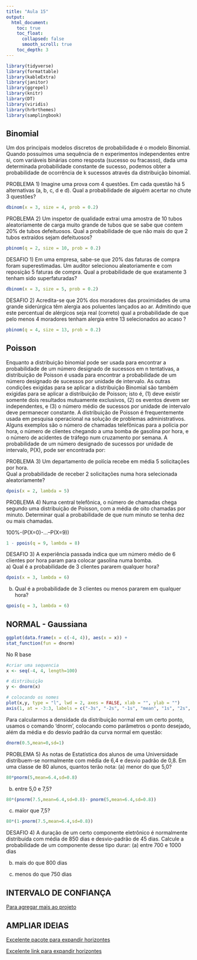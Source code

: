 ```yaml
---
title: "Aula 15"
output:
  html_document:
    toc: true
    toc_float: 
      collapsed: false
      smooth_scroll: true
    toc_depth: 3
---
```


```r
library(tidyverse)
library(formattable)
library(kableExtra)
library(janitor)
library(ggrepel)
library(knitr)
library(DT)
library(viridis)
library(hrbrthemes)
library(samplingbook)

```

## Binomial


Um dos principais modelos discretos de probabilidade é o modelo Binomial. Quando possuímos uma sequência de n experimentos independentes entre si, com variáveis binárias como resposta (sucesso ou fracasso), dada uma determinada probabilidade constante de sucesso, podemos obter a probabilidade de ocorrência de k sucessos através da distribuição binomial.

\begin{equation}
 P ( X = k) =\frac{n!}{ k! (n-k) !}p^k (1-p)^{n-k}  
\end{equation}
 

PROBLEMA 1) Imagine uma prova com 4 questões. Em cada questão há 5 alternativas (a, b, c, d e d). Qual a probabilidade de alguém acertar no chute 3 questões?


```r

dbinom(x = 3, size = 4, prob = 0.2)
```




PROBLEMA 2) Um inspetor de qualidade extrai uma amostra de 10 tubos aleatoriamente de carga muito grande de tubos que se sabe que contem 20% de tubos defeituosos. Qual a probabilidade de que não mais do que 2 tubos extraídos sejam defeituosos?

\begin{equation}
P ( X = 0) + P ( X = 1) + P ( X = 2) 
\end{equation}



```r

pbinom(q = 2, size = 10, prob = 0.2)
```



DESAFIO 1) Em uma empresa, sabe-se que 20% das faturas de compra foram superestimadas. Um auditor selecionou aleatoriamente e com reposição 5 faturas de compra. Qual a probabilidade de que exatamente 3 tenham sido superfaturadas?


```r

dbinom(x = 3, size = 5, prob = 0.2)
```



DESAFIO 2) Acredita-se que 20% dos moradores das proximidades de uma grande siderúrgica têm alergia aos poluentes lançados ao ar. Admitindo que este percentual de alérgicos seja real (correto) qual a probabilidade de que pelo menos 4 moradores tenham alergia entre 13 selecionados ao acaso ?

```r

pbinom(q = 4, size = 13, prob = 0.2)
```




## Poisson

Enquanto a distribuição binomial pode ser usada para encontrar a probabilidade de um número designado de sucessos em n tentativas, a distribuição de Poisson é usada para encontrar a probabilidade de um número designado de sucessos por unidade de intervalo. 
As outras condições exigidas para se aplicar a distribuição Binomial são também exigidas para se aplicar a distribuição de Poisson; isto é, 
(1) deve existir somente dois resultados mutuamente exclusivos,
 (2) os eventos devem ser independentes, e 
(3) o número médio de sucessos por unidade de intervalo deve permanecer constante. 
A distribuição de Poisson é frequentemente usada em pesquisa operacional na solução de problemas administrativos. Alguns exemplos são o número de chamadas telefônicas para a polícia por hora, o número de clientes chegando a uma bomba de gasolina por hora, e o número de acidentes de tráfego num cruzamento por semana. 
A probabilidade de um número designado de sucessos por unidade de intervalo, P(X), pode ser encontrada por:

 \begin{equation}
 P ( X = k) =\frac{ e^{-\lambda}} {\lambda}^k  }{ x! }  
\end{equation}

PROBLEMA 3) Um departamento de polícia recebe em média 5 solicitações por hora.  
Qual a  probabilidade  de  receber  2  solicitações numa hora selecionada aleatoriamente? 

```r
dpois(x = 2, lambda = 5)
```


PROBLEMA 4) Numa central telefônica, o número de chamadas chega segundo uma distribuição de Poisson, com a média de oito chamadas por minuto. Determinar qual a probabilidade de que num minuto se tenha dez ou mais chamadas.

100%-(P(X=0)-...–P(X=9))


```r
1 - ppois(q = 9, lambda = 8)
```


DESAFIO 3) A  experiência  passada  indica  que  um  número  médio  de  6  clientes  por hora  param  para  colocar  gasolina  numa  bomba.   
a) Qual é a probabilidade de 3 clientes pararem qualquer hora?

```r
dpois(x = 3, lambda = 6)
```


b) Qual é a probabilidade de 3 clientes ou menos pararem em qualquer hora?
```r
qpois(q = 3, lambda = 6)
```






## NORMAL - Gaussiana

```r
ggplot(data.frame(x = c(-4, 4)), aes(x = x)) +
stat_function(fun = dnorm)
```


No R base


```r
#criar uma sequencia
x <- seq(-4, 4, length=100)

# distribuição 
y <- dnorm(x)

# colocando os nomes
plot(x,y, type = "l", lwd = 2, axes = FALSE, xlab = "", ylab = "")
axis(1, at = -3:3, labels = c("-3s", "-2s", "-1s", "mean", "1s", "2s", "3s"))
```

Para calcularmos a densidade da distribuição normal em um certo ponto, usamos o comando ‘dnorm’, colocando como parâmetros o ponto desejado, além da média e do desvio padrão da curva normal em questão:


```r
dnorm(0.5,mean=0,sd=1)
```



PROBLEMA 5) As notas de Estatística dos alunos de uma Universidade distribuem-se normalmente com média de 6,4 e desvio padrão de 0,8. Em uma classe de 80 alunos, quantos terão nota:
 (a) menor do que 5,0? 
 
```r
80*pnorm(5,mean=6.4,sd=0.8)

```




 (b) entre 5,0 e 7,5? 

```r
 
80*(pnorm(7.5,mean=6.4,sd=0.8)- pnorm(5,mean=6.4,sd=0.8))

```




 (c) maior que 7,5? 


```r
 
80*(1-pnorm(7.5,mean=6.4,sd=0.8))

```


DESAFIO 4) A duração de um certo componente eletrônico é normalmente distribuída com média de 850 dias e desvio-padrão de 45 dias. Calcule a probabilidade de um componente desse tipo durar:
 (a) entre 700 e 1000 dias  




(b) mais do que 800 dias 



(c) menos do que 750 dias 




## INTERVALO DE CONFIANÇA

[Para agregar mais ao projeto](https://rstudio-pubs-static.s3.amazonaws.com/79974_bf8878645cc74f1da3b991a9e81400de.html)


## AMPLIAR IDEIAS

[Excelente pacote para expandir horizontes](https://cran.r-project.org/web/packages/samplingbook/samplingbook.pdf)


[Excelente link para expandir horizontes](http://www.raosoft.com/samplesize.html)



